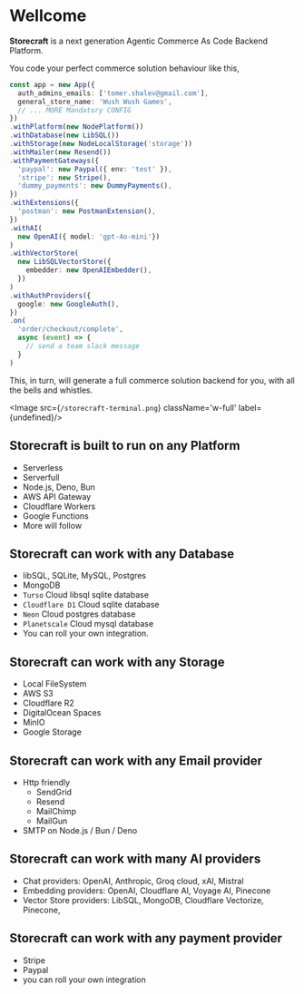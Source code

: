 # Well**come**

**Storecraft** is a next generation Agentic Commerce As Code Backend Platform.

You code your perfect commerce solution behaviour like this,

```ts
const app = new App({
  auth_admins_emails: ['tomer.shalev@gmail.com'],
  general_store_name: 'Wush Wush Games',
  // ... MORE Mandatory CONFIG
})
.withPlatform(new NodePlatform())
.withDatabase(new LibSQL())
.withStorage(new NodeLocalStorage('storage'))
.withMailer(new Resend())
.withPaymentGateways({
  'paypal': new Paypal({ env: 'test' }),
  'stripe': new Stripe(),
  'dummy_payments': new DummyPayments(),
})
.withExtensions({
  'postman': new PostmanExtension(),
})
.withAI(
  new OpenAI({ model: 'gpt-4o-mini'})
)
.withVectorStore(
  new LibSQLVectorStore({
    embedder: new OpenAIEmbedder(),
  })
)
.withAuthProviders({
  google: new GoogleAuth(),
})
.on(
  'order/checkout/complete',
  async (event) => {
    // send a team slack message
  }
)
```

This, in turn, will generate a full commerce solution backend for you, with all the bells and whistles.

<Image src={`/storecraft-terminal.png`} className='w-full' 
       label={undefined}/>

## **Storecraft** is built to run on any Platform
- Serverless
- Serverfull
- Node.js, Deno, Bun
- AWS API Gateway
- Cloudflare Workers 
- Google Functions
- More will follow

## **Storecraft** can work with any Database 
- libSQL, SQLite, MySQL, Postgres 
- MongoDB
- `Turso` Cloud libsql sqlite database
- `Cloudflare D1` Cloud sqlite database
- `Neon` Cloud postgres database
- `Planetscale` Cloud mysql database
- You can roll your own integration.

## **Storecraft** can work with any Storage 
- Local FileSystem
- AWS S3
- Cloudflare R2 
- DigitalOcean Spaces
- MinIO
- Google Storage

## **Storecraft** can work with any Email provider
- Http friendly
  - SendGrid
  - Resend
  - MailChimp
  - MailGun
- SMTP on Node.js / Bun / Deno

## **Storecraft** can work with many AI providers
- Chat providers: OpenAI, Anthropic, Groq cloud, xAI, Mistral
- Embedding providers: OpenAI, Cloudflare AI, Voyage AI, Pinecone
- Vector Store providers: LibSQL, MongoDB, Cloudflare Vectorize, Pinecone, 

## **Storecraft** can work with any payment provider
- Stripe
- Paypal
- you can roll your own integration
